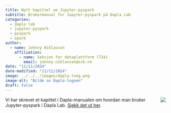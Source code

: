 ```yaml
---
title: Nytt kapittel om Jupyter-pyspark
subtitle: Brukermanual for Jupyter-pyspark på Dapla Lab 
categories:
  - dapla lab
  - jupyter-pyspark
  - pyspark
  - spark
author:
  - name: Johnny Niklasson
    affiliation: 
      - name: Seksjon for dataplattform (724)
        email: johnny.niklasson@ssb.no
date: "11/11/2024"
date-modified: "11/11/2024"
image: ../../../images/dapla-long.png
image-alt: "Bilde av Dapla-logoen"
draft: false
---
```


![](../../../images/dapla-long.png){style="max-width: 40%; float: right;" fig-alt="Dapla logo"}
Vi har skrevet et kapittel i Dapla-manualen om hvordan man bruker Jupyter-pyspark i Dapla Lab. [Sjekk det ut her](../../../statistikkere/jupyter-pyspark.qmd). 
